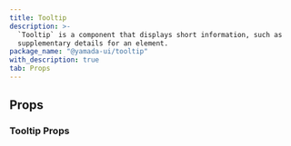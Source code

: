 ```yaml
---
title: Tooltip
description: >-
  `Tooltip` is a component that displays short information, such as
  supplementary details for an element.
package_name: "@yamada-ui/tooltip"
with_description: true
tab: Props
---
```


## Props

### Tooltip Props

<PropsCard
  name="closeDelay"
  type="number"
  description="The delay before hiding the tooltip."
/>
<PropsCard
  name="closeOnClick"
  type="boolean"
  description="If `true`, the tooltip will hide on click."
/>
<PropsCard
  name="closeOnEsc"
  type="boolean"
  description="If `true`, the tooltip will hide on pressing Esc key."
/>
<PropsCard
  name="closeOnMouseDown"
  type="boolean"
  description="If `true`, the tooltip will hide while the mouse is down."
/>
<PropsCard
  name="closeOnPointerDown"
  type="boolean"
  description="If `true`, the tooltip will hide while the pointer is down."
/>
<PropsCard
  name="closeOnScroll"
  type="boolean"
  description="If `true`, the tooltip will hide on scroll."
/>
<PropsCard
  name="defaultIsOpen"
  type="boolean"
  description="If `true`, the tooltip will be initially shown."
/>
<PropsCard
  name="duration"
  type='number | Partial<Record<"exit" | "enter", number>>'
  description="The animation duration."
/>
<PropsCard
  name="gutter"
  type="UIValue<number>"
  description="The distance or margin between the reference and popper.
It is used internally to create an `offset` modifier."
/>
<PropsCard
  name="isDisabled"
  type="boolean"
  description="If `true`, the tooltip will be disabled."
/>
<PropsCard
  name="isOpen"
  type="boolean"
  description="If `true`, the tooltip will be shown."
/>
<PropsCard
  name="label"
  type="type ONLY_FOR_FORMAT =
  | string
  | number
  | boolean
  | ReactElement<any, string | JSXElementConstructor<any>>
  | Iterable<ReactNode>
  | ReactPortal"
  description="The label of the tooltip."
/>
<PropsCard
  name="modifiers"
  type="Partial<Modifier<string, any>>[]"
  description="Array of popper.js modifiers.
Check the docs to see the list of possible modifiers you can pass."
/>
<PropsCard
  name="offset"
  type="[number, number]"
  description="The main and cross-axis offset to displace popper element from its reference element."
/>
<PropsCard
  name="onClose"
  type="() => void"
  description="Callback to run when the tooltip hides."
/>
<PropsCard
  name="onOpen"
  type="() => void"
  description="Callback to run when the tooltip shows."
/>
<PropsCard
  name="openDelay"
  type="number"
  description="The delay before showing the tooltip."
/>
<PropsCard
  name="placement"
  type="UIValue<Placement>"
  description="The placement of the popper relative to its reference."
/>
<PropsCard
  name="portalProps"
  type='Pick<PortalProps,
  "appendToParentPortal" | "containerRef">'
  description="Props for portal component."
/>
<PropsCard
  name="withPortal"
  type="boolean"
  description="If `true`, the element will be transported to the end of document.body."
/>
